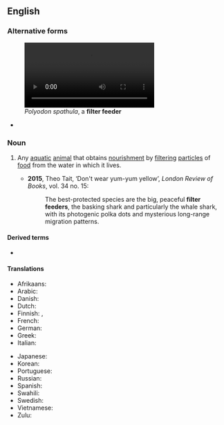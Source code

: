 {{also|filter-feeder}}

==English==
{{wikipedia}}

===Alternative forms===
[[File:American paddlefish filter feeding.webm|thumb|''Polyodon spathula'', a '''filter feeder''']]
* {{l|en|filter-feeder}}

===Noun===
{{en-noun}}

# {{lb|en|biology}} Any [[aquatic]] [[animal]] that obtains [[nourishment]] by [[filtering]] [[particle]]s of [[food]] from the water in which it lives.
#* '''2015''', Theo Tait, ‘Don't wear yum-yum yellow’, ''London Review of Books'', vol. 34 no. 15:
#*: The best-protected species are the big, peaceful '''filter feeders''', the basking shark and particularly the whale shark, with its photogenic polka dots and mysterious long-range migration patterns.

====Derived terms====
* {{l|en|filter feed}}

====Translations====
{{trans-top|animal}}
* Afrikaans: {{t+|af|filtervoeder}}
* Arabic: {{t-needed|ar}}
* Danish: {{t-needed|da}}
* Dutch: {{t|nl|filtervoeder|m}}
* Finnish: {{t|fi|siivilöijä}}, {{t|fi|[[ravinto]]nsa [[siivilöidä|siivilöimällä]] [[ottaa|ottava]] [[eläin]]}}
* French: {{t+|fr|filtreur|m}}
* German: {{t|de|Filtrierer|m|m-p}}
* Greek: {{t-needed|el}}
* Italian: {{t|it|filtratore|f}}
{{trans-mid}}
* Japanese: {{t-needed|ja}}
* Korean: {{t-needed|ko}}
* Portuguese: {{t|pt|filtrador|m}}
* Russian: {{t-needed|ru}}
* Spanish: {{t-needed|es}}
* Swahili: {{t-needed|sw}}
* Swedish: {{t|sv|filtrerare|c}}
* Vietnamese: {{t-needed|vi}}
* Zulu: {{t-needed|zu}}
{{trans-bottom}}